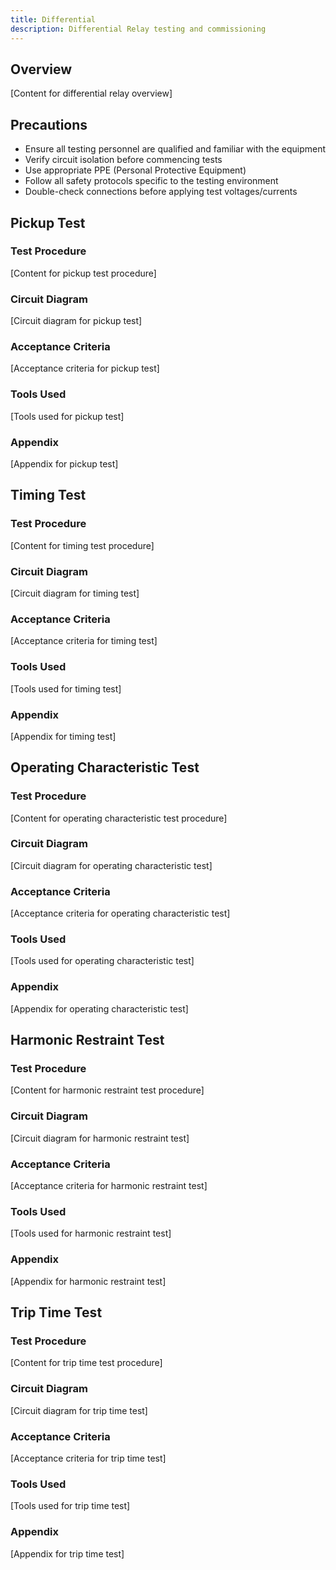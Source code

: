 ```yaml
---
title: Differential
description: Differential Relay testing and commissioning
---
```


## Overview
[Content for differential relay overview]

## Precautions
- Ensure all testing personnel are qualified and familiar with the equipment
- Verify circuit isolation before commencing tests
- Use appropriate PPE (Personal Protective Equipment)
- Follow all safety protocols specific to the testing environment
- Double-check connections before applying test voltages/currents

## Pickup Test

### Test Procedure
[Content for pickup test procedure]

### Circuit Diagram
[Circuit diagram for pickup test]

### Acceptance Criteria
[Acceptance criteria for pickup test]

### Tools Used
[Tools used for pickup test]

### Appendix
[Appendix for pickup test]

## Timing Test

### Test Procedure
[Content for timing test procedure]

### Circuit Diagram
[Circuit diagram for timing test]

### Acceptance Criteria
[Acceptance criteria for timing test]

### Tools Used
[Tools used for timing test]

### Appendix
[Appendix for timing test]

## Operating Characteristic Test

### Test Procedure
[Content for operating characteristic test procedure]

### Circuit Diagram
[Circuit diagram for operating characteristic test]

### Acceptance Criteria
[Acceptance criteria for operating characteristic test]

### Tools Used
[Tools used for operating characteristic test]

### Appendix
[Appendix for operating characteristic test]

## Harmonic Restraint Test

### Test Procedure
[Content for harmonic restraint test procedure]

### Circuit Diagram
[Circuit diagram for harmonic restraint test]

### Acceptance Criteria
[Acceptance criteria for harmonic restraint test]

### Tools Used
[Tools used for harmonic restraint test]

### Appendix
[Appendix for harmonic restraint test]

## Trip Time Test

### Test Procedure
[Content for trip time test procedure]

### Circuit Diagram
[Circuit diagram for trip time test]

### Acceptance Criteria
[Acceptance criteria for trip time test]

### Tools Used
[Tools used for trip time test]

### Appendix
[Appendix for trip time test]

